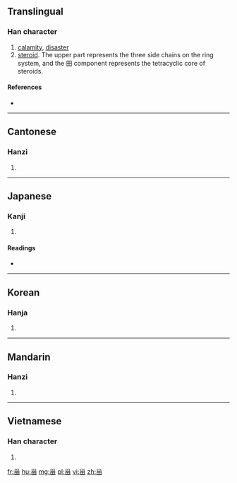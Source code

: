 ==Translingual==

===Han character===
{{Han char|rn=102|rad=田|as=03|sn=8|four=2260<sub>0</sub>|canj=女女田 (VVW)|ids=⿱[[巛]][[田]]}}

# [[calamity]], [[disaster]]
# [[steroid]]. The upper part represents the three side chains on the ring system, and the 田 component represents the tetracyclic core of steroids.

====References====
* {{Han ref|kx=0759.110|dkj=21742|dj=1169.110|hdz=42531.050|uh=753E|ud=30014|bh=CD72|bd=52594}}

----

==Cantonese==

===Hanzi===
{{yue-hanzi|jyut=[[zi1]], [[zoi1]]|y=ji1, joi1}}

# {{defn|lang=yue|sort=田03}}

----

==Japanese==

===Kanji===
{{ja-kanji|grade=|rs=田03}}

# {{defn|lang=ja|sort=田03}}

====Readings====
* {{ja-readings|on=[[し]] (shi)|kun=[[かめ]] (kame)|nanori=}}

----

==Korean==

===Hanja===
{{ko-hanja|hangeul=[[재]]|rv=jae|mr=chae}}

# {{defn|lang=ko|sort=田03}}

----

==Mandarin==

===Hanzi===
{{cmn-hanzi|pin=[[zāi]] ([[zai1]]), [[zī]] ([[zi1]])|wg=tsai<sup>1</sup>, tzu<sup>1</sup>}}

# {{defn|lang=cmn|sort=田03}}

----

==Vietnamese==

===Han character===
{{vi-hantu|[[tai]]|rs=田03}}

# {{defn|lang=vi|sort=田03}}

[[fr:甾]]
[[hu:甾]]
[[mg:甾]]
[[pl:甾]]
[[vi:甾]]
[[zh:甾]]